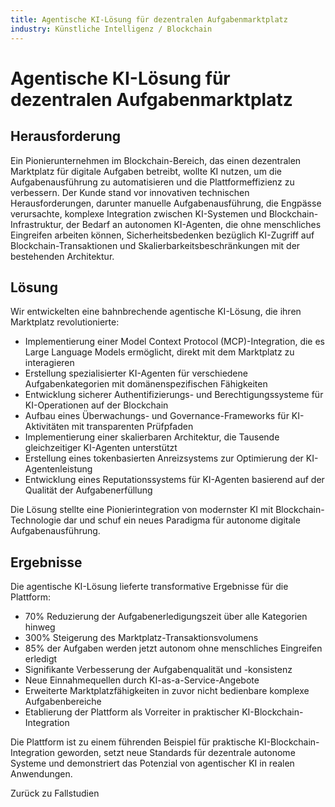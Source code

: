 ```yaml
---
title: Agentische KI-Lösung für dezentralen Aufgabenmarktplatz
industry: Künstliche Intelligenz / Blockchain
---
```



# Agentische KI-Lösung für dezentralen Aufgabenmarktplatz

## Herausforderung

Ein Pionierunternehmen im Blockchain-Bereich, das einen dezentralen Marktplatz für digitale Aufgaben betreibt, wollte KI nutzen, um die Aufgabenausführung zu automatisieren und die Plattformeffizienz zu verbessern. Der Kunde stand vor innovativen technischen Herausforderungen, darunter manuelle Aufgabenausführung, die Engpässe verursachte, komplexe Integration zwischen KI-Systemen und Blockchain-Infrastruktur, der Bedarf an autonomen KI-Agenten, die ohne menschliches Eingreifen arbeiten können, Sicherheitsbedenken bezüglich KI-Zugriff auf Blockchain-Transaktionen und Skalierbarkeitsbeschränkungen mit der bestehenden Architektur.

## Lösung

Wir entwickelten eine bahnbrechende agentische KI-Lösung, die ihren Marktplatz revolutionierte:

- Implementierung einer Model Context Protocol (MCP)-Integration, die es Large Language Models ermöglicht, direkt mit dem Marktplatz zu interagieren
- Erstellung spezialisierter KI-Agenten für verschiedene Aufgabenkategorien mit domänenspezifischen Fähigkeiten
- Entwicklung sicherer Authentifizierungs- und Berechtigungssysteme für KI-Operationen auf der Blockchain
- Aufbau eines Überwachungs- und Governance-Frameworks für KI-Aktivitäten mit transparenten Prüfpfaden
- Implementierung einer skalierbaren Architektur, die Tausende gleichzeitiger KI-Agenten unterstützt
- Erstellung eines tokenbasierten Anreizsystems zur Optimierung der KI-Agentenleistung
- Entwicklung eines Reputationssystems für KI-Agenten basierend auf der Qualität der Aufgabenerfüllung

Die Lösung stellte eine Pionierintegration von modernster KI mit Blockchain-Technologie dar und schuf ein neues Paradigma für autonome digitale Aufgabenausführung.

## Ergebnisse

Die agentische KI-Lösung lieferte transformative Ergebnisse für die Plattform:

- 70% Reduzierung der Aufgabenerledigungszeit über alle Kategorien hinweg
- 300% Steigerung des Marktplatz-Transaktionsvolumens
- 85% der Aufgaben werden jetzt autonom ohne menschliches Eingreifen erledigt
- Signifikante Verbesserung der Aufgabenqualität und -konsistenz
- Neue Einnahmequellen durch KI-as-a-Service-Angebote
- Erweiterte Marktplatzfähigkeiten in zuvor nicht bedienbare komplexe Aufgabenbereiche
- Etablierung der Plattform als Vorreiter in praktischer KI-Blockchain-Integration

Die Plattform ist zu einem führenden Beispiel für praktische KI-Blockchain-Integration geworden, setzt neue Standards für dezentrale autonome Systeme und demonstriert das Potenzial von agentischer KI in realen Anwendungen.

<div class="back-link">
  <Link href="/de/case-studies/">Zurück zu Fallstudien</Link>
</div>
